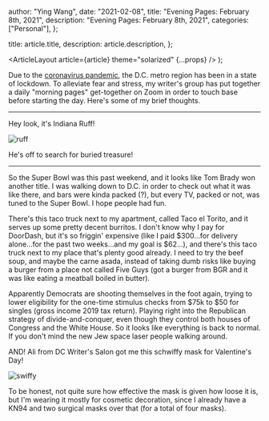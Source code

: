 
  author: "Ying Wang",
  date: "2021-02-08",
  title: "Evening Pages: February 8th, 2021",
  description: "Evening Pages: February 8th, 2021",
  categories: ["Personal"],
};

  title: article.title,
  description: article.description,
};

  <ArticleLayout article={article} theme="solarized" {...props} />
);

Due to the [coronavirus
pandemic](https://en.wikipedia.org/wiki/2019-20_coronavirus_pandemic), the D.C.
metro region has been in a state of lockdown. To alleviate fear and stress, my
writer's group has put together a daily "morning pages" get-together on Zoom in
order to touch base before starting the day. Here's some of my brief thoughts.

---

Hey look, it's Indiana Ruff!

![ruff](/img/posts/2021/02/08/evening_pages.webp)

He's off to search for buried treasure!

---

So the Super Bowl was this past weekend, and it looks like Tom Brady won another
title. I was walking down to D.C. in order to check out what it was like there,
and bars were kinda packed (?), but every TV, packed or not, was tuned to the
Super Bowl. I hope people had fun.

There's this taco truck next to my apartment, called Taco el Torito, and it
serves up some pretty decent burritos. I don't know why I pay for DoorDash, but
it's so friggin' expensive (like I paid $300...for delivery alone...for the past
two weeks...and my goal is $62...), and there's this taco truck next to my place
that's plenty good already. I need to try the beef soup, and maybe the carne
asada, instead of taking dumb risks like buying a burger from a place not called
Five Guys (got a burger from BGR and it was like eating a meatball boiled in
butter).

Apparently Democrats are shooting themselves in the foot again, trying to lower
eligibility for the one-time stimulus checks from $75k to $50 for singles (gross
income 2019 tax return). Playing right into the Republican strategy of
divide-and-conquer, even though they control both houses of Congress and the
White House. So it looks like everything is back to normal. If you don't mind
the new Jew space laser people walking around.

AND! Ali from DC Writer's Salon got me this schwiffy mask for Valentine's Day!

![swiffy](/img/posts/2021/02/08/mask.jpg)

To be honest, not quite sure how effective the mask is given how loose it is,
but I'm wearing it mostly for cosmetic decoration, since I already have a KN94
and two surgical masks over that (for a total of four masks).
